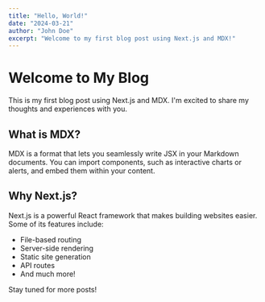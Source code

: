 ```yaml
---
title: "Hello, World!"
date: "2024-03-21"
author: "John Doe"
excerpt: "Welcome to my first blog post using Next.js and MDX!"
---
```


# Welcome to My Blog

This is my first blog post using Next.js and MDX. I'm excited to share my thoughts and experiences with you.

## What is MDX?

MDX is a format that lets you seamlessly write JSX in your Markdown documents. You can import components, such as interactive charts or alerts, and embed them within your content.

## Why Next.js?

Next.js is a powerful React framework that makes building websites easier. Some of its features include:

- File-based routing
- Server-side rendering
- Static site generation
- API routes
- And much more!

Stay tuned for more posts!